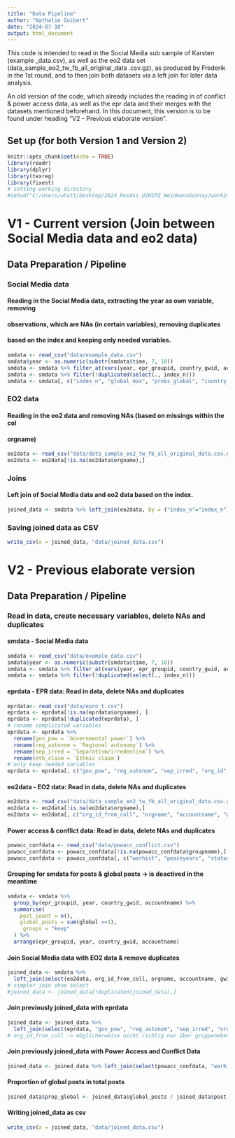 ```yaml
---
title: "Data Pipeline"
author: "Nathalie Guibert"
date: "2024-07-10"
output: html_document
---
```


This code is intended to read in the Social Media sub sample of Karsten (example
_data.csv), as well as the eo2 data set (data_sample_eo2_tw_fb_all_original_data
.csv.gz), as produced by Frederik in the 1st round, and to then join both datasets
via a left join for later data analysis. 

An old version of the code, which already includes the reading in of conflict &
power access data, as well as the epr data and their merges with the datasets 
mentioned beforehand. In this document, this version is to be found under heading
"V2 - Previous elaborate version".


## Set up (for both Version 1 and Version 2)
```r
knitr::opts_chunk$set(echo = TRUE)
library(readr)
library(dplyr)
library(texreg)
library(fixest)
# setting working directory
#setwd("C:/Users/whatt/Desktop/2024_ResAss_UZHIPZ_WeidmannDonnay/work24DonnayWeidmann")
```

# V1 - Current version (Join between Social Media data and eo2 data)

## Data Preparation / Pipeline

### Social Media data

#### Reading in the Social Media data, extracting the year as own variable, removing
#### observations, which are NAs (in certain variables), removing duplicates 
#### based on the index and keeping only needed variables.
```r
smdata <- read_csv("data/example_data.csv")
smdata$year <- as.numeric(substr(smdata$time, 7, 10))
smdata <- smdata %>% filter_at(vars(year, epr_groupid, country_gwid, accountname), all_vars(!is.na(.)))
smdata <- smdata %>% filter(!duplicated(select(., index_n)))
smdata <- smdata[, c("index_n", "global_max", "probs_global", "country_max", "probs_country", "global")]
```


### EO2 data

#### Reading in the eo2 data and removing NAs (based on missings within the col
#### orgname)
```r
eo2data <- read_csv("data/data_sample_eo2_tw_fb_all_original_data.csv.gz")
eo2data <- eo2data[!is.na(eo2data$orgname),]
```


### Joins

#### Left join of Social Media data and eo2 data based on the index.
```r
joined_data <- smdata %>% left_join(eo2data, by = ("index_n"="index_n"))
```


### Saving joined data as CSV
```r
write_csv(x = joined_data, "data/joined_data.csv")
```



# V2 - Previous elaborate version
## Data Preparation / Pipeline

### Read in data, create necessary variables, delete NAs and duplicates
#### smdata - Social Media data
```r
smdata <- read_csv("data/example_data.csv")
smdata$year <- as.numeric(substr(smdata$time, 7, 10))
smdata <- smdata %>% filter_at(vars(year, epr_groupid, country_gwid, accountname), all_vars(!is.na(.)))
smdata <- smdata %>% filter(!duplicated(select(., index_n)))
```


#### eprdata - EPR data: Read in data, delete NAs and duplicates
```r
eprdata<- read_csv("data/epro_t.csv")
eprdata <- eprdata[!is.na(eprdata$orgname), ]
eprdata <- eprdata[!duplicated(eprdata), ]
# rename complicated variables
eprdata <- eprdata %>%
  rename(gov_pow = `Governmental power`) %>%
  rename(reg_autonom = `Regional autonomy`) %>%
  rename(sep_irred = `Separatism/irredentism`) %>%
  rename(eth_claim = `Ethnic claim`)
# only keep needed variables
eprdata <- eprdata[, c("gov_pow", "reg_autonom", "sep_irred", "org_id", "year", "gwid", "groupid", "eth_claim")]
```


#### eo2data - EO2 data: Read in data, delete NAs and duplicates
```r
eo2data <- read_csv("data/data_sample_eo2_tw_fb_all_original_data.csv.gz")
eo2data <- eo2data[!is.na(eo2data$orgname),]
eo2data <- eo2data[, c("org_id_from_coll", "orgname", "accountname", "gwid.x", "groupid", "year")]

```


#### Power access & conflict data: Read in data, delete NAs and duplicates
```r
powacc_confdata <- read_csv("data/powacc_conflict.csv")
powacc_confdata <- powacc_confdata[!is.na(powacc_confdata$groupname),]
powacc_confdata <- powacc_confdata[, c("warhist", "peaceyears", "status_excl", "onset_ko_flag", "onset_do_flag", "incidence_flag", "year", "gwgroupid", "groupname")]
```


#### Grouping for smdata for posts & global posts -> is deactived in the meantime
```r
smdata <- smdata %>%
  group_by(epr_groupid, year, country_gwid, accountname) %>%
  summarise(
    post_count = n(),
    global_posts = sum(global ==1),
    .groups = "keep"
  ) %>%
  arrange(epr_groupid, year, country_gwid, accountname)
```



#### Join Social Media data with EO2 data & remove duplicates

```r
joined_data <- smdata %>%
  left_join(select(eo2data, org_id_from_coll, orgname, accountname, gwid.x, year, index_n), by = c("index_n"="index_n"))
# simpler join ohne select
#joined_data <- joined_data[!duplicated(joined_data),]
```


#### Join previously joined_data with eprdata
```r
joined_data <- joined_data %>%
  left_join(select(eprdata, "gov_pow", "reg_autonom", "sep_irred", "org_id", "year", "gwid", "groupid", "eth_claim"), by = c("org_id_from_coll"="org_id","year", "country_gwid"="gwid", "epr_groupid"="groupid"))
# org_id_from_coll -> möglicherweise nicht richtig nur über gruppenebene mergen!!!
```

#### Join previously joined_data with Power Access and Conflict Data
```r
joined_data <- joined_data %>% left_join(select(powacc_confdata, "warhist", "peaceyears", "status_excl", "onset_ko_flag", "onset_do_flag", "incidence_flag", "year", "gwgroupid", "groupname"), by = c("epr_groupid"="gwgroupid", "year"))
```

#### Proportion of global posts in total posts
``` r
joined_data$prop_global <- joined_data$global_posts / joined_data$post_count

```

#### Writing joined_data as csv
```r
write_csv(x = joined_data, "data/joined_data.csv")
```


